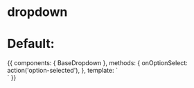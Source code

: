 
<Meta title="Components/BaseDropdown" component={BaseDropdown} />

# dropdown

<Props of={BaseDropdown} />

# Default:

<Preview>
  <Story name="Default">
    {{
      components: {
        BaseDropdown
      },
      methods: {
        onOptionSelect: action('option-selected'),
      },
      template: `
        <div class="p-16 flex justify-center w-full bg-gray-100">
          <BaseDropdown class="max-w-2xl" @option-selected="onOptionSelect" :options="[['optionKey', 'Option Value'], ['optionKey2', 'Option Value 2']]"/>
        </div>`
    }}
  </Story>
</Preview>

